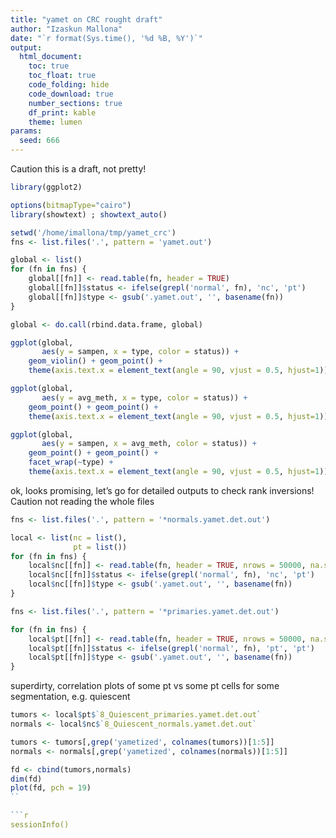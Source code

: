 ```yaml
---
title: "yamet on CRC rought draft"
author: "Izaskun Mallona"
date: "`r format(Sys.time(), '%d %B, %Y')`"
output:
  html_document:
    toc: true
    toc_float: true
    code_folding: hide
    code_download: true
    number_sections: true
    df_print: kable
    theme: lumen
params:
  seed: 666
---
```


Caution this is a draft, not pretty!


```r
library(ggplot2)

options(bitmapType="cairo")
library(showtext) ; showtext_auto()
```


```r
setwd('/home/imallona/tmp/yamet_crc')
fns <- list.files('.', pattern = 'yamet.out')

global <- list()
for (fn in fns) {
    global[[fn]] <- read.table(fn, header = TRUE)
    global[[fn]]$status <- ifelse(grepl('normal', fn), 'nc', 'pt')
    global[[fn]]$type <- gsub('.yamet.out', '', basename(fn))
}

global <- do.call(rbind.data.frame, global)

ggplot(global,
       aes(y = sampen, x = type, color = status)) +
    geom_violin() + geom_point() +
    theme(axis.text.x = element_text(angle = 90, vjust = 0.5, hjust=1))

ggplot(global,
       aes(y = avg_meth, x = type, color = status)) +
    geom_point() + geom_point() +
    theme(axis.text.x = element_text(angle = 90, vjust = 0.5, hjust=1))
```

```r

ggplot(global,
       aes(y = sampen, x = avg_meth, color = status)) +
    geom_point() + geom_point() +
    facet_wrap(~type) +
    theme(axis.text.x = element_text(angle = 90, vjust = 0.5, hjust=1))

```


ok, looks promising, let's go for detailed outputs to check rank inversions! Caution not reading the whole files

```r

fns <- list.files('.', pattern = '*normals.yamet.det.out')

local <- list(nc = list(),
              pt = list())
for (fn in fns) {
    local$nc[[fn]] <- read.table(fn, header = TRUE, nrows = 50000, na.strings = "-1")
    local$nc[[fn]]$status <- ifelse(grepl('normal', fn), 'nc', 'pt')
    local$nc[[fn]]$type <- gsub('.yamet.out', '', basename(fn))
}

fns <- list.files('.', pattern = '*primaries.yamet.det.out')

for (fn in fns) {
    local$pt[[fn]] <- read.table(fn, header = TRUE, nrows = 50000, na.strings = "-1")
    local$pt[[fn]]$status <- ifelse(grepl('normal', fn), 'pt', 'pt')
    local$pt[[fn]]$type <- gsub('.yamet.out', '', basename(fn))
}

```

superdirty, correlation plots of some pt vs some pt cells for some segmentation, e.g. quiescent

```r

tumors <- local$pt$`8_Quiescent_primaries.yamet.det.out`
normals <- local$nc$`8_Quiescent_normals.yamet.det.out`

tumors <- tumors[,grep('yametized', colnames(tumors))[1:5]]
normals <- normals[,grep('yametized', colnames(normals))[1:5]]

fd <- cbind(tumors,normals)
dim(fd)
plot(fd, pch = 19)
``

```r
sessionInfo()
```
